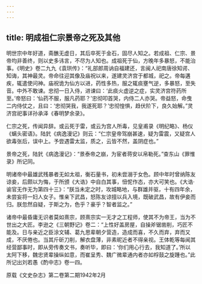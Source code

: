 ```yaml
---
---
---
```

title: 明成祖仁宗景帝之死及其他
---




明世宗中年好道，斋醮无虚日，其后卒死于金石，固尽人知之。若成祖、仁宗、景帝均非善终，则以史多讳言，不尽为人知也。成祖死于仙，方晚年多暴怒，不能治事。《明史》卷二九九《袁珙传》：“礼部郎周讷自福建还，言闽人祀南唐徐知谔、知诲，其神最灵。帝命往迎其像及庙祝以来，遂建灵济宫于都城，祀之。帝每遘疾，辄遣使问神。庙祝诡为仙方以进，药性多热，服之辄痰壅气逆，多暴怒，至失音。中外不敢谏。忠彻一日入侍，进谏曰：‘此痰火虚逆之症，实灵济宫符药所至。’帝怒曰：‘仙药不服，服凡药耶？’忠彻叩首哭，内侍二人亦哭。帝益怒，命曳二内侍仗之，且曰：‘忠彻哭我，我遂死耶？’忠彻惶惧，趋伏阶下，良久始解。”灵济宫祀事详孙承泽《春明梦余录》。

仁宗之死，传闻异辞。或云死于雷，或云为宫人所毒，见皇甫录《明纪略》、杨仪《螭头密语》。陆釴《病逸漫记》则云：“仁宗皇帝驾崩甚速，疑为雷震，又疑宫人欲毒张后，误中上。予尝遇雷太监，质之，云皆不然，盖阴症也。”

景帝之死，陆釴《病逸漫记》：“景泰帝之崩，为宦者蒋安以帛勒死。”查东山《罪惟录》所记同。

明诸帝中最雄武残暴者无如太祖，衡石量书，初未尝溺于女色。顾中年时曾纳陈友谅妾，后颇以为悔，于所颁《大诰》中自白其事，忸怩作态，亦大可笑也。《大诰·谕官无作无为第四十三》：“朕当未定之时，攻城略地，与群雄并驱，十有四年余，未尝妄将一妇人女子。惟亲下武昌，怒陈友谅擅以兵入境，既破武昌，故有伊妾而归。朕忽然自疑，于斯之为，色乎？豪乎？智者监之。”

诸帝中最昏庸无识者莫如熹宗，顾熹宗实一无才之工程师，使其不为帝王，当为不世出之大匠。李逊之《三朝野记》卷二：“上性好盖房屋，自操斧锯凿削，巧匠不能及。日与亲近之臣涂文辅、葛九思辈朝夕营造，造成而喜，不久而弃，弃而又成，不厌倦也。当其斤斫刀削，解衣盘薄，非素昵近者不得亲视。王体乾等每闻其经营鄙事时，即从旁传奏文书，奏听毕，即曰：‘你们用心行去，我知道了。’所以太阿下移，魏忠贤辈操纵如意，而崔呈秀、魏广微辈通内者亦如桴鼓之旋踵也。”此所记出刘若愚《酌中志》卷一四。

原载《文史杂志》第二卷第二期1942年2月